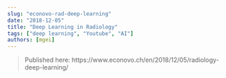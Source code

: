 ```yaml
---
slug: "econovo-rad-deep-learning"
date: "2018-12-05"
title: "Deep Learning in Radiology"
tags: ["deep learning", "Youtube", "AI"]
authors: [mgei]
---
```


> Published here: https://www.econovo.ch/en/2018/12/05/radiology-deep-learning/
